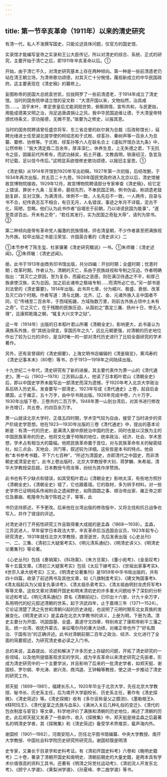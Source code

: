 ```yaml
---
---
---
```

title: 第一节辛亥革命（1911年）以来的清史研究
---



有清一代，私人不准撰写国史，只能论述具体问题，仅官方的国史馆、

实录馆才能编写皇帝之实录和王公大臣传记，所以对清史的综合、系统、正式的研究，主要开始于清亡之后，即1911年辛亥革命以后。①

开始，由于清亡不久，对清史研究基本上存在两种倾向。第一种是一些前清遗老仍站在清王朝立场，为清帝歌功颂德，对其灭亡十分惋惜，蔑视新成立的中华民国政府。这主要表现在《清史稿》的纂修上。

妄图称帝的民国大总统袁世凯，拉拢网罗了一些前清遗老，于1914年成立了清史馆。当时的国务院申请立馆的呈文称：“大清开国以来，文物灿然，治具咸饬……。洎乎末叶，孝定景皇后尤能洞观世势，俯察舆情，宣布共和，与民更始，用能成德美文明之治，洵足追唐虞捐让之风，我中华民国追维让德，于大清皇帝特颁优待条文，崇功报德，无微不至。”故要为之修史，以报其恩。

当时的国务院聘请曾任盛京将军、东三省总督的赵尔巽为总裁（后改称馆长），延聘光绪进士任至湖北提学使的柯绍忞和于式枚、缪荃孙、秦树声等一百余人为总纂、纂修、协修等。于式枚、缪荃孙等六人在联名合上《谨拟开馆办法九条》中，公然申称：“我大清定鼎二百余年，厚泽深仁，休养生息，上无失德之君，下无抗令之臣，固属前代所希有，而武功赫奕，拓土开疆，文教昌明，轶唐绍汉，急宜及时记载，足以信今传后。”这明显系欲借修史歌功颂德，以报旧主皇恩。①

《清史稿》从1914年开馆到1920年写出初稿，1927年第一次初版，后经改删，于1934年再次出版，共五百二十九卷。1928年国民党政府进入北京以后，清史馆被故宫博物院接收。1929年12月，故宫博物院聘请部分专家审查《清史稿》，给它定上错误、罪状十九条：反革命，藐视先烈，不奉民国正朔，例书伪谥，称颂遗老鼓励复辟，反对汉族，为满清讳，体例不一致，人名先后不一致，一人两传，目录与书不合，纪传表志互不相合，有日无月，人名错误，事迹之年月不详载，泥古不化，简陋，忽略。他们认为此书作者“自翊忠于前朝，乃以诽谤民国为能事”，“遂至乖谬百出，开未有之奇”，“若任其发行，实为民国之奇耻大辱”，请列为禁书。②

第二种倾向是带有革命党人偏激的民族情绪，抨击清皇朝，不少作者甚至把满族视为外族。较早出版之书是汪荣宝、许国英合著的《清史讲义》二

①本节参考了陈生玺、杜家骥著《清史研究概说》一书。①朱师辙：《清史述闻》。②朱师辙：《清史述闻》。

册。此书于1913年由商务印书馆出版，共分四编：开创时期；全盛时期；忧患时期；改革时期。作者认为，清朝的灭亡，系由于民族歧视和专制之压迫。作者明确指出：“其灭亡之原因，至为复杂，而最初之恶感，则在满汉待遇之不平，和厚己族虐使汉族，实为总因，加之前此诸帝之极端专制……而清所必亡也。”另一部书是刘法曾的《清史纂要》，1914年出版。此书共七章，分为崛兴、极盛、衰弱、改革及灭亡四个时期。作者写道：清与北魏、北齐、辽、金、元诸外族入主中国者不同，它“传绪至二百余年，于西域拓疆，方域殆数万里，则前古外族占领中土未有之奇”。它之灭亡，在于残酷的民族压迫，从国初之“嘉定三屠、扬州十日，惨无人理”，迄康熙乾隆之朝，“辄复大兴文字之狱”。

这一年（1914年）出版的日本稻叶君山所著《清朝全史》，影响更大，此书虽认为满族系外族，但“其统治得宜，享国历年之久”，远比元朝更强，对清朝的历史地位作出了较为公允的评价，是当时唯一的一部对清代历史进行了比较全面研究的学术著作。

另外，还有吴曾祺的《清史纲要》，上海文明书店编辑的《清鉴辑览》，黄鸿寿的《清史记事本末》（80卷）等书，亦于1913—1918年之间陆续出版。

十九世纪二十年代，清史研究有了新的进展，其主要代表作为萧一山的《清代通史》。萧一山（1902—1978）江苏铜山县人，他读了日本稻叶君山《清朝全史》后，即以中国史学界未能写出一部清史而深为遗憾，于1920年考入北京大学政治系后转入历史系，发奋要写一部清史，1923年写成《清代通史》上卷，起自后金建国，止于雍正，五十万字，由中华书局出版。1926年完成中卷，六十万字，1930年出版下卷，三卷共约二百万字。1948年萧一山到台湾后，对其书进行修改补充增订，共五卷，约四百余万字。

萧一山就读北京大学时，正值五四时期，学术空气较为自由，接受了当时进步的资产阶级史学思想。他在1923—1930年出版的三卷《清代通史》中，提出的基本论断是：有清一代的历史，是满清入据中原统治中国的历史，同时也是以汉族为主的中国民族革命的历史。他将文化置于特殊的地位，统率政治、经济、社会、学术思想，学术占有相当大的篇幅。他把民族革命置于首位，对与民族革命有关的秘密结社，如三点会、天地会、洪门等，叙述较为详细。这些皆是本书的特点。他自称“本书参考书籍，不下六七百种”，“所述为清国史，亦即清代之中国史，而非清朝史或清室史也”。此书上卷出版时，北京大学教授李大钊、蒋梦麟、朱希祖，清华大学教授梁启超，日本教授今而龙等，纷纷为其作序赞扬。

此书也有不少缺点和错误，如其受稻叶君山《清朝全史》影响太深，有些地方照抄《清朝全史》，《清朝全史》错了，它也跟着错。它的取材，多为转手材料。对一些史学界已证明纯系传闻附会之遗闻野史，如陈圆圆之事、顺治帝出家、雍正帝之即位及暴崩、乾隆帝为海宁陈姓之子，等等，此

书仍坚持原述，不予更改。后来他在台湾出版的修改版中，又将北伐和抗日战争也写入，并作了错误的评述。

对清史进行了开拓性研究工作且取得重大成就的是孟森（1868—1938）。孟森，江苏武进人，早年留学日本政法大学，辛亥革命后当选国会议员，1923年起专心研究清史，1931年就任北京大学教授，直至逝世，先后发表出版《心史丛刊》一、二、三集、《清初三大疑案考实》、《明元清系通纪》、《明清史讲义》、《明清史论著集刊》等论著。

《心史丛刊》包括《奏销案》、《科场案》、《朱方旦案》、《董小宛考》、《金圣叹考》等十五篇文章。《清初三大疑案考实》包括《太后下嫁考实》、《世祖出家事考实》、《世宗入承大统考实》三文。《明清史论著集刊》是1959年中华书局出版的，共有四十四篇，收录了前述两书及其他文章，如《八旗制度考实》、《建文殉国事考》、《清太祖起兵为父祖复仇事详考》、《清太祖杀弟考实》、《清太祖由明封龙虎将军考》等等文章。这些文章对清朝开国史和明末清初史的许多重大问题给予了深刻的分析论述和考证。《明元清系通纪》原名《清朝前纪》，已印出十六册，计九十余万字，系用明代的纪元叙述清朝的世系，起于洪武四年，止于嘉靖三年（1371—1524）。它论证清楚了清之先世和清朝兴起的历史进程，也说明了元明时期东北女真族的发展变化。《明清史讲义》是孟森在北京大学教书的讲义，上册为明，下册为清。清史主要分为开国、巩固国基、全盛、嘉道守文四章，特别肯定了康熙帝削平三藩之乱、统一台湾、收抚外蒙古、亲征噶尔丹的重大功绩，对雍正帝也作了“好名图治、于国有功”的正确评述。此书对清朝前期二百年之政治、经济、文化进行了全面的简要叙述，为研究清史者必读之入门书。

总的来说，孟森提出、论述和解决了许多历史上存疑的问题，开拓了清史研究的一些领域，以及他所提倡客观求实的学风，成为辛亥革命以来清史研究之先驱者，形成为清史研究中的一个主要学派，并且影响了后来的一批清史学者，如郑天挺、谢国桢、罗尔纲、李光涛、谢兴尧、商鸿逵、王钟翰等教授，使之进一步推动了清史的研究工作。

郑天挺（1899—1981），福建长乐人，1920年毕业于北京大学，先任北京大学教授、秘书长、历史系主任，后为南开大学副校长、历史系主任，著作有《清史探微》、《清史简述》等。《清史探微》收有《多尔衮称皇父之臆测》、《墨勒根王》、《释阿玛王》、《清代皇室之氏族与血系》、《满洲入关后几种礼俗的变迁》、《清代的包衣制度与宦官》等文章，科学地评价了满族和清朝的历史地位，阐述了清朝的历史。此后郑天挺又发表了一些新作，收入《探微集》中。郑天挺是继孟森之后最著名的明清史学者，其《探微集》和《清史简述》备受学术界推崇，蜚声海内外。

谢国桢（1901—1982），河南安阳人，历任北平图书馆编纂、中央大学教授、南开大学教授、中国社会科学院历史研究所研究员。谢国桢既是明清

史专家，又兼长于目录学和史料考证。有《清初开国史料考》六卷和《晚明史籍考》二十卷，著录了清朝开国史和南明史、清朝前期史的大量史籍，是两本具有学术价值很高的资料工具书。还著有《明清之际党社运动考》、《清初流人开发东北考》、《顾宁人学谱》、《黄梨洲学谱》、《孙夏峰、李二曲学谱》等书。